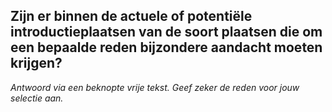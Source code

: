 

## Zijn er binnen de actuele of potentiële introductieplaatsen van de soort plaatsen die om een bepaalde reden bijzondere aandacht moeten krijgen?

*Antwoord via een beknopte vrije tekst. Geef zeker de reden voor jouw selectie aan.*





&nbsp;


